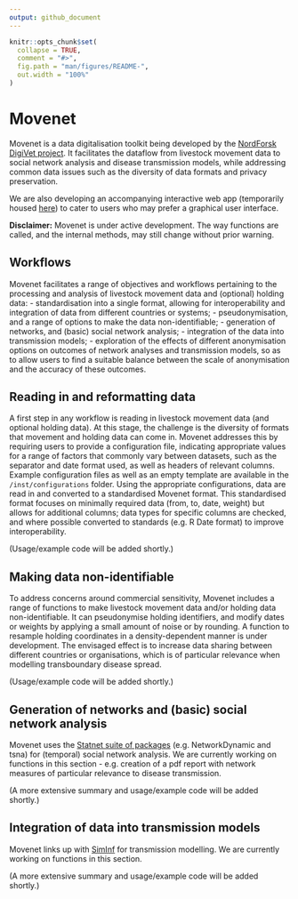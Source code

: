 ```yaml
---
output: github_document
---
```


<!-- README.md is generated from README.Rmd. Please edit that file -->

```r
knitr::opts_chunk$set(
  collapse = TRUE,
  comment = "#>",
  fig.path = "man/figures/README-",
  out.width = "100%"
)
```

# Movenet
Movenet is a data digitalisation toolkit being developed by the [NordForsk DigiVet project](https://www.nordforsk.org/projects/digitalisation-livestock-data-improve-veterinary-public-health). It facilitates the dataflow from livestock movement data to social network analysis and disease transmission models, while addressing common data issues such as the diversity of data formats and privacy preservation.

We are also developing an accompanying interactive web app (temporarily housed [here](https://github.com/digivet-consortium/movenet_app)) to cater to users who may prefer a graphical user interface.

**Disclaimer:**
Movenet is under active development. The way functions are called, and the internal methods, may still change without prior warning.

## Workflows
Movenet facilitates a range of objectives and workflows pertaining to the processing and analysis of livestock movement data and (optional) holding data:
- standardisation into a single format, allowing for interoperability and integration of data from different countries or systems;
- pseudonymisation, and a range of options to make the data non-identifiable;
-	generation of networks, and (basic) social network analysis; 
-	integration of the data into transmission models;
-	exploration of the effects of different anonymisation options on outcomes of network analyses and transmission models, so as to allow users to find a suitable balance between the scale of anonymisation and the accuracy of these outcomes. 

## Reading in and reformatting data
A first step in any workflow is reading in livestock movement data (and optional holding data). At this stage, the challenge is the diversity of formats that movement and holding data can come in. Movenet addresses this by requiring users to provide a configuration file, indicating appropriate values for a range of factors that commonly vary between datasets, such as the separator and date format used, as well as headers of relevant columns. Example configuration files as well as an empty template are available in the `/inst/configurations` folder.  Using the appropriate configurations, data are read in and converted to a standardised Movenet format. This standardised format focuses on minimally required data (from, to, date, weight) but allows for additional columns; data types for specific columns are checked, and where possible converted to standards (e.g. R Date format) to improve interoperability. 

(Usage/example code will be added shortly.)

## Making data non-identifiable
To address concerns around commercial sensitivity, Movenet includes a range of functions to make livestock movement data and/or holding data non-identifiable. It can pseudonymise holding identifiers, and modify dates or weights by applying a small amount of noise or by rounding. A function to resample holding coordinates in a density-dependent manner is under development. The envisaged effect is to increase data sharing between different countries or organisations, which is of particular relevance when modelling transboundary disease spread.

(Usage/example code will be added shortly.)

## Generation of networks and (basic) social network analysis
Movenet uses the [Statnet suite of packages](https://statnet.org/packages/) (e.g. NetworkDynamic and tsna) for (temporal) social network analysis. We are currently working on functions in this section - e.g. creation of a pdf report with network measures of particular relevance to disease transmission.

(A more extensive summary and usage/example code will be added shortly.)

## Integration of data into transmission models
Movenet links up with [SimInf](https://github.com/stewid/SimInf) for transmission modelling. We are currently working on functions in this section.

(A more extensive summary and usage/example code will be added shortly.)

